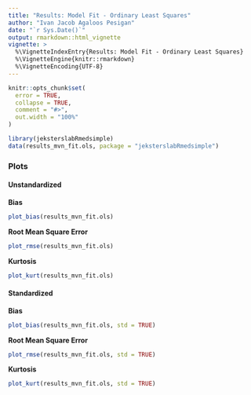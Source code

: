 ```yaml
---
title: "Results: Model Fit - Ordinary Least Squares"
author: "Ivan Jacob Agaloos Pesigan"
date: "`r Sys.Date()`"
output: rmarkdown::html_vignette
vignette: >
  %\VignetteIndexEntry{Results: Model Fit - Ordinary Least Squares}
  %\VignetteEngine{knitr::rmarkdown}
  %\VignetteEncoding{UTF-8}
---
```


```r
knitr::opts_chunk$set(
  error = TRUE,
  collapse = TRUE,
  comment = "#>",
  out.width = "100%"
)
```

```r
library(jeksterslabRmedsimple)
data(results_mvn_fit.ols, package = "jeksterslabRmedsimple")
```

### Plots

#### Unstandardized

**Bias**

```r
plot_bias(results_mvn_fit.ols)
```

**Root Mean Square Error**

```r
plot_rmse(results_mvn_fit.ols)
```

**Kurtosis**

```r
plot_kurt(results_mvn_fit.ols)
```

#### Standardized

**Bias**

```r
plot_bias(results_mvn_fit.ols, std = TRUE)
```

**Root Mean Square Error**

```r
plot_rmse(results_mvn_fit.ols, std = TRUE)
```

**Kurtosis**

```r
plot_kurt(results_mvn_fit.ols, std = TRUE)
```
